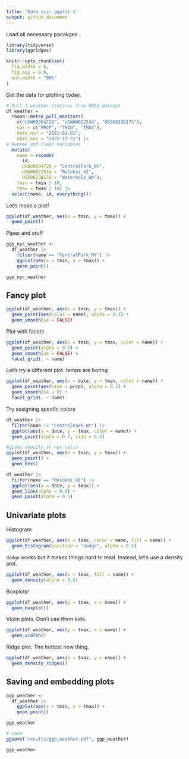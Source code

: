 ```yaml
---
title: 'Data viz: ggplot 1'
output: github_document
---
```

Load all necessary pacakges.
```r
library(tidyverse)
library(ggridges)

knitr::opts_chunk$set(
  fig.width = 6,
  fig.asp = 0.6,
  out.width = "90%"
)
```

Get the data for plotting today.
```r
# Pull 3 weather stations from NOAA dataset
df_weather = 
  rnoaa::meteo_pull_monitors(
    c("USW00094728", "USW00022534", "USS0023B17S"),
    var = c("PRCP", "TMIN", "TMAX"), 
    date_min = "2021-01-01",
    date_max = "2022-12-31") |>
# Rename and clean variables
  mutate(
    name = recode(
      id, 
      USW00094728 = "CentralPark_NY", 
      USW00022534 = "Molokai_HI",
      USS0023B17S = "Waterhole_WA"),
    tmin = tmin / 10,
    tmax = tmax / 10) |>
  select(name, id, everything())
```

Let's make a plot!

```r
ggplot(df_weather, aes(x = tmin, y = tmax)) +
  geom_point()
```

Pipes and stuff
```r
ggp_nyc_weather <- 
  df_weather |> 
    filter(name == "CentralPark_NY") |> 
    ggplot(aes(x = tmin, y = tmax)) +
    geom_point()

ggp_nyc_weather
```

## Fancy plot
```r
ggplot(df_weather, aes(x = tmin, y = tmax)) +
  geom_point(aes(color = name), alpha = 0.3) +
  geom_smooth(se = FALSE)
```

Plot with facets
```r
ggplot(df_weather, aes(x = tmin, y = tmax, color = name)) +
  geom_point(alpha = 0.3) +
  geom_smooth(se = FALSE) +
  facet_grid(. ~ name)
```

Let's try a different plot. temps are boring
```r
ggplot(df_weather, aes(x = date, y = tmax, color = name)) +
  geom_point(aes(size = prcp), alpha = 0.3) +
  geom_smooth(se = 0) + 
  facet_grid(. ~ name)
```

Try assigning specfic colors
```r
df_weather |> 
  filter(name != "CentralPark_NY") |> 
  ggplot(aes(x = date, y = tmax, color = name)) +
  geom_point(alpha = 0.7, size = 0.5) 

```

```r
#gives density in hex cells
ggplot(df_weather, aes(x = tmin, y = tmax)) +
  geom_point() +
  geom_hex()
```


```r
df_weather |> 
  filter(name == "Molokai_HI") |> 
  ggplot(aes(x = date, y = tmax)) +
  geom_line(alpha = 0.5) + 
  geom_point(alpha = 0.5)
```


## Univariate plots

Histogram
```r
ggplot(df_weather, aes(x = tmax, color = name, fill = name)) +
  geom_histogram(position = "dodge", alpha = 0.5)

```

`dodge` works but it makes things hard to read. Instead, let's use a density plot.

```r
ggplot(df_weather, aes(x = tmax, fill = name)) +
  geom_density(alpha = 0.5)
```

Boxplots!
```r
ggplot(df_weather, aes(y = tmax, x = name)) + 
  geom_boxplot()
```

Violin plots. Don't use them kids.
```r
ggplot(df_weather, aes(y = tmax, x = name)) + 
  geom_violin()

```

Ridge plot. The hottest new thing.
```r
ggplot(df_weather, aes(x = tmax, y = name)) + 
  geom_density_ridges() 
```

## Saving and embedding plots

```r
ggp_weather <- 
  df_weather |> 
    ggplot(aes(x = tmin, y = tmax)) +
    geom_point()

ggp_weather

# save
ggsave("results/ggp_weather.pdf", ggp_weather)
```

```r
ggp_weather
```

